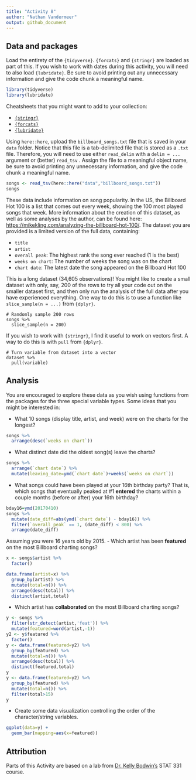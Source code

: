```yaml
---
title: "Activity 8"
author: "Nathan Vandermeer"
output: github_document
---
```


## Data and packages

Load the entirety of the `{tidyverse}`.
`{forcats}` and `{stringr}` are loaded as part of this.
If you wish to work with dates during this activity, you will need to also load `{lubridate}`.
Be sure to avoid printing out any unnecessary information and give the code chunk a meaningful name.

```r
library(tidyverse)
library(lubridate)
```

Cheatsheets that you might want to add to your collection:

- [`{stringr}`](https://stringr.tidyverse.org/)
- [`{forcats}`](https://forcats.tidyverse.org/)
- [`{lubridate}`](https://lubridate.tidyverse.org/)

Using `here::here`, upload the `billboard_songs.txt` file that is saved in your `data` folder.
Notice that this file is a tab-delimited file that is stored as a `.txt` file.
Therefore, you will need to use either `read_delim` with a `delim = ...` argument or (better) `read_tsv` .
Assign the file to a meaningful object name, be sure to avoid printing any unnecessary information, and give the code chunk a meaningful name.

```r
songs <- read_tsv(here::here("data","billboard_songs.txt"))
songs
```

These data include information on song popularity.
In the US, the Billboard Hot 100 is a list that comes out every week, showing the 100 most played songs that week.
More information about the creation of this dataset, as well as some analyses by the author, can be found here: [https://mikekling.com/analyzing-the-billboard-hot-100/](https://mikekling.com/analyzing-the-billboard-hot-100/).
The dataset you are provided is a limited version of the full data, containing:

- `title`
- `artist`
- `overall peak`: The highest rank the song ever reached (1 is the best)
- `weeks on chart`: The number of weeks the song was on the chart
- `chart date`: The latest date the song appeared on the Billboard Hot 100

This is a long dataset (34,605 observations)!
You might like to create a small dataset with only, say, 200 of the rows to try all your code out on the smaller dataset first, and then only run the analysis of the full data after you have experienced everything.
One way to do this is to use a function like `slice_sample(n = ...)` from `{dplyr}`.

```
# Randomly sample 200 rows
songs %>% 
  slice_sample(n = 200)
```

If you wish to work with `{stringr}`, I find it useful to work on vectors first.
A way to do this is with `pull` from `{dplyr}`.

```
# Turn variable from dataset into a vector
dataset %>% 
  pull(variable)
```

## Analysis

You are encouraged to explore these data as you wish using functions from the packages for the three special variable types.
Some ideas that you might be interested in:

- What 10 songs (display title, artist, and week) were on the charts for the longest?

```r
songs %>% 
  arrange(desc(`weeks on chart`))
```

- What distinct date did the oldest song(s) leave the charts?

```r
songs %>% 
  arrange(`chart date`) %>% 
  mutate(leaving_date=ymd(`chart date`)+weeks(`weeks on chart`))
```

- What songs could have been played at your 16th birthday party?
That is, which songs that eventually peaked at #1  **entered** the charts within a couple months (before or after) your 16th birthday?

```r
bday16=ymd(20170410)
songs %>% 
  mutate(date_diff=abs(ymd(`chart date`) - bday16)) %>% 
  filter(`overall peak` == 1, (date_diff) < 800) %>% 
  arrange(date_diff)
```

Assuming you were 16 years old by 2015.
- Which artist has been **featured** on the most Billboard charting songs?

```r
x <- songs$artist %>% 
  factor()

data.frame(artist=x) %>% 
  group_by(artist) %>% 
  mutate(total=n()) %>% 
  arrange(desc(total)) %>% 
  distinct(artist,total)
```

- Which artist has **collaborated** on the most Billboard charting songs?

```r
y <- songs %>% 
  filter(str_detect(artist,'feat')) %>% 
  mutate(featured=word(artist,-1))
y2 <- y$featured %>% 
  factor()
y <- data.frame(featured=y2) %>% 
  group_by(featured) %>% 
  mutate(total=n()) %>% 
  arrange(desc(total)) %>% 
  distinct(featured,total)
y
y <- data.frame(featured=y2) %>% 
  group_by(featured) %>% 
  mutate(total=n()) %>% 
  filter(total>15)
y
```

- Create some data visualization controlling the order of the character/string variables.

```r
ggplot(data=y) + 
  geom_bar(mapping=aes(x=featured))
```

## Attribution

Parts of this Activity are based on a lab from [Dr. Kelly Bodwin's](https://www.kelly-bodwin.com/) STAT 331 course.